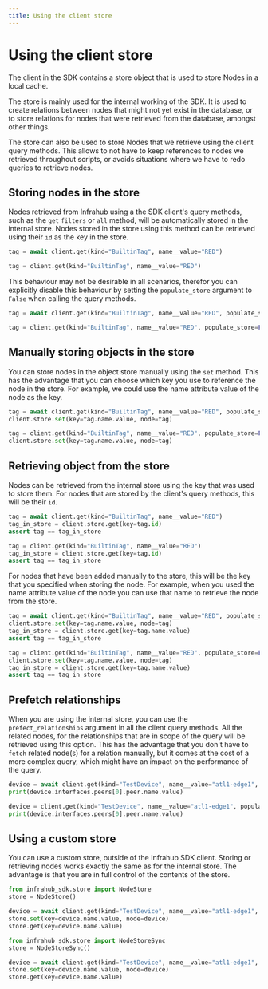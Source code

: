 ```yaml
---
title: Using the client store
---
```


# Using the client store

The client in the SDK contains a store object that is used to store Nodes in a local cache.

The store is mainly used for the internal working of the SDK. It is used to create relations between nodes that might not yet exist in the database, or to store relations for nodes that were retrieved from the database, amongst other things.

The store can also be used to store Nodes that we retrieve using the client query methods. This allows to not have to keep references to nodes we retrieved throughout scripts, or avoids situations where we have to redo queries to retrieve nodes.

## Storing nodes in the store

Nodes retrieved from Infrahub using a the SDK client's query methods, such as the `get` `filters` or `all` method, will be automatically stored in the internal store. Nodes stored in the store using this method can be retrieved using their `id` as the key in the store.

<Tabs groupId="async-sync">
  <TabItem value="Async" default>

  ```python
  tag = await client.get(kind="BuiltinTag", name__value="RED")
  ```

  </TabItem>
  <TabItem value="Sync" default>

  ```python
  tag = client.get(kind="BuiltinTag", name__value="RED")
  ```

  </TabItem>
</Tabs>

This behaviour may not be desirable in all scenarios, therefor you can explicitly disable this behaviour by setting the `populate_store` argument to `False` when calling the query methods.

<Tabs groupId="async-sync">
  <TabItem value="Async" default>

  ```python
  tag = await client.get(kind="BuiltinTag", name__value="RED", populate_store=False)
  ```

  </TabItem>
  <TabItem value="Sync" default>

  ```python
  tag = client.get(kind="BuiltinTag", name__value="RED", populate_store=False)
  ```

  </TabItem>
</Tabs>

## Manually storing objects in the store

You can store nodes in the object store manually using the `set` method. This has the advantage that you can choose which key you use to reference the node in the store. For example, we could use the name attribute value of the node as the key.

<Tabs groupId="async-sync">
  <TabItem value="Async" default>

  ```python
  tag = await client.get(kind="BuiltinTag", name__value="RED", populate_store=False)
  client.store.set(key=tag.name.value, node=tag)
  ```

  </TabItem>
  <TabItem value="Sync" default>

  ```python
  tag = client.get(kind="BuiltinTag", name__value="RED", populate_store=False)
  client.store.set(key=tag.name.value, node=tag)
  ```

  </TabItem>
</Tabs>

## Retrieving object from the store

Nodes can be retrieved from the internal store using the key that was used to store them.
For nodes that are stored by the client's query methods, this will be their `id`.

<Tabs groupId="async-sync">
  <TabItem value="Async" default>

  ```python
  tag = await client.get(kind="BuiltinTag", name__value="RED")
  tag_in_store = client.store.get(key=tag.id)
  assert tag == tag_in_store
  ```

  </TabItem>
  <TabItem value="Sync" default>

  ```python
  tag = client.get(kind="BuiltinTag", name__value="RED")
  tag_in_store = client.store.get(key=tag.id)
  assert tag == tag_in_store
  ```

  </TabItem>
</Tabs>

For nodes that have been added manually to the store, this will be the key that you specified when storing the node. For example, when you used the name attribute value of the node you can use that name to retrieve the node from the store.

<Tabs groupId="async-sync">
  <TabItem value="Async" default>

  ```python
  tag = await client.get(kind="BuiltinTag", name__value="RED", populate_store=False)
  client.store.set(key=tag.name.value, node=tag)
  tag_in_store = client.store.get(key=tag.name.value)
  assert tag == tag_in_store
  ```

  </TabItem>
  <TabItem value="Sync" default>

  ```python
  tag = client.get(kind="BuiltinTag", name__value="RED", populate_store=False)
  client.store.set(key=tag.name.value, node=tag)
  tag_in_store = client.store.get(key=tag.name.value)
  assert tag == tag_in_store
  ```

  </TabItem>
</Tabs>

## Prefetch relationships

When you are using the internal store, you can use the `prefect_relationships` argument in all the client query methods. All the related nodes, for the relationships that are in scope of the query will be retrieved using this option. This has the advantage that you don't have to `fetch` related node(s) for a relation manually, but it comes at the cost of a more complex query, which might have an impact on the performance of the query.

<Tabs groupId="async-sync">
  <TabItem value="Async" default>

  ```python
  device = await client.get(kind="TestDevice", name__value="atl1-edge1", populate_store=True, prefetch_relationships=True, include=["interfaces"])
  print(device.interfaces.peers[0].peer.name.value)
  ```

  </TabItem>
  <TabItem value="Sync" default>

  ```python
  device = client.get(kind="TestDevice", name__value="atl1-edge1", populate_store=True, prefetch_relationships=True, include=["interfaces"])
  print(device.interfaces.peers[0].peer.name.value)
  ```

  </TabItem>
</Tabs>

## Using a custom store

You can use a custom store, outside of the Infrahub SDK client. Storing or retrieving nodes works exactly the same as for the internal store. The advantage is that you are in full control of the contents of the store.

<Tabs groupId="async-sync">
  <TabItem value="Async" default>

  ```python
  from infrahub_sdk.store import NodeStore
  store = NodeStore()

  device = await client.get(kind="TestDevice", name__value="atl1-edge1", populate_store=False)
  store.set(key=device.name.value, node=device)
  store.get(key=device.name.value)
  ```

  </TabItem>
  <TabItem value="Sync" default>

  ```python
  from infrahub_sdk.store import NodeStoreSync
  store = NodeStoreSync()

  device = await client.get(kind="TestDevice", name__value="atl1-edge1", populate_store=False)
  store.set(key=device.name.value, node=device)
  store.get(key=device.name.value)
  ```

  </TabItem>
</Tabs>
